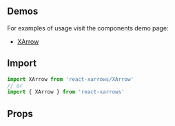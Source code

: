 ---
---

## Demos
For examples of usage visit the components demo page:
- [XArrow](/docs/Components/XArrow)

## Import
```js
import XArrow from 'react-xarrows/XArrow'
// or
import { XArrow } from 'react-xarrows'
```

## Props
